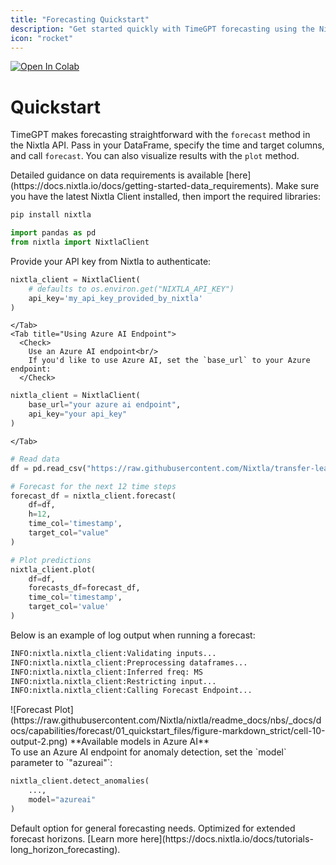 ```yaml
---
title: "Forecasting Quickstart"
description: "Get started quickly with TimeGPT forecasting using the Nixtla API."
icon: "rocket"
---
```


[![Open In Colab](https://colab.research.google.com/assets/colab-badge.svg)](https://colab.research.google.com/github/Nixtla/nixtla/blob/main/nbs/docs/capabilities/forecast/01_quickstart.ipynb)

# Quickstart

TimeGPT makes forecasting straightforward with the `forecast` method in the Nixtla API. Pass in your DataFrame, specify the time and target columns, and call `forecast`. You can also visualize results with the `plot` method.

<Info>
  Detailed guidance on data requirements is available [here](https://docs.nixtla.io/docs/getting-started-data_requirements).
</Info>


<Steps>

<Step title="1. Install & Import Dependencies">
  Make sure you have the latest Nixtla Client installed, then import the required libraries:

```bash Nixtla Client Installation
pip install nixtla
```

```python Import Libraries
import pandas as pd
from nixtla import NixtlaClient
```
</Step>

<Step title="2. Initialize the Nixtla Client">
  <Tabs>
    <Tab title="Standard Usage">
      <Check>
        Provide your API key from Nixtla to authenticate:
      </Check>

```python Nixtla Client Standard Initialization
nixtla_client = NixtlaClient(
    # defaults to os.environ.get("NIXTLA_API_KEY")
    api_key='my_api_key_provided_by_nixtla'
)
```
    </Tab>
    <Tab title="Using Azure AI Endpoint">
      <Check>
        Use an Azure AI endpoint<br/>
        If you'd like to use Azure AI, set the `base_url` to your Azure endpoint:
      </Check>

```python Nixtla Client Azure AI Endpoint
nixtla_client = NixtlaClient(
    base_url="your azure ai endpoint",
    api_key="your api_key"
)
```
    </Tab>
  </Tabs>
</Step>

<Step title="3. Load Data & Create Forecast">

```python Load Data and Run Forecast
# Read data
df = pd.read_csv("https://raw.githubusercontent.com/Nixtla/transfer-learning-time-series/main/datasets/air_passengers.csv")

# Forecast for the next 12 time steps
forecast_df = nixtla_client.forecast(
    df=df,
    h=12,
    time_col='timestamp',
    target_col="value"
)
```
</Step>

<Step title="4. Visualize Predictions">

```python Plot Forecast Results
# Plot predictions
nixtla_client.plot(
    df=df,
    forecasts_df=forecast_df,
    time_col='timestamp',
    target_col='value'
)
```
</Step>

</Steps>

<Step title="Sample Logs (Optional)">
  Below is an example of log output when running a forecast:

<Accordion title="Forecast Log Output">

```bash Forecast Process Logs
INFO:nixtla.nixtla_client:Validating inputs...
INFO:nixtla.nixtla_client:Preprocessing dataframes...
INFO:nixtla.nixtla_client:Inferred freq: MS
INFO:nixtla.nixtla_client:Restricting input...
INFO:nixtla.nixtla_client:Calling Forecast Endpoint...
```

</Accordion>
</Step>

<Frame caption="TimeGPT Forecast Plot">
  ![Forecast Plot](https://raw.githubusercontent.com/Nixtla/nixtla/readme_docs/nbs/_docs/docs/capabilities/forecast/01_quickstart_files/figure-markdown_strict/cell-10-output-2.png)
</Frame>

<Info>
  **Available models in Azure AI**<br/>
  To use an Azure AI endpoint for anomaly detection, set the `model` parameter to `"azureai"`:

```python Azure AI Anomaly Detection
nixtla_client.detect_anomalies(
    ...,
    model="azureai"
)
```
</Info>

<CardGroup cols={2}>
  <Card title="timegpt-1">
    Default option for general forecasting needs.
  </Card>
  <Card title="timegpt-1-long-horizon">
    Optimized for extended forecast horizons. [Learn more here](https://docs.nixtla.io/docs/tutorials-long_horizon_forecasting).
  </Card>
</CardGroup>
